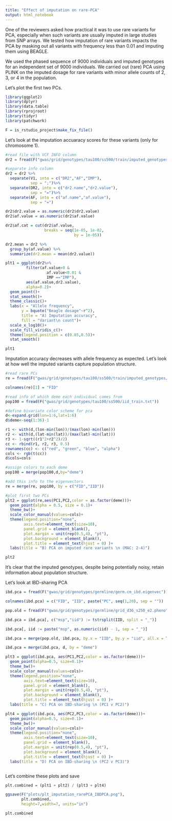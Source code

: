 ```yaml
---
title: "Effect of imputation on rare-PCA"
output: html_notebook
---
```



One of the reviewers asked how practical it was to use rare variants for PCA, especially when such variants are usually imputed in large studies from SNP arrays. We tested how imputation of rare variants impacts the PCA by masking out all variants with frequency less than 0.01 and imputing them using BEAGLE. 

We used the phased sequence of 9000 individuals and imputed genotypes for an independent set of 9000 individuals. We carried out (rare) PCA using PLINK on the imputed dosage for rare variants with minor allele counts of 2, 3, or 4 in the population.

Let's plot the first two PCs.

```r
library(ggplot2)
library(dplyr)
library(data.table)
library(rprojroot)
library(tidyr)
library(patchwork)

F = is_rstudio_project$make_fix_file()

```


Let's look at the imputation accuaracy scores for these variants (only for chromosome 1). 

```r

#read file with VCF INFO column
dr2 = fread(F("gwas/grid/genotypes/tau100/ss500/train/imputed_genotypes/imputed_chr1.beagle.dr2.gz"), header=FALSE, sep="\t")

#separate info column
dr2 = dr2 %>%
  separate(V1, into = c("DR2","AF","IMP"),
           sep = ";")%>%
  separate(DR2, into = c("dr2.name","dr2.value"),
           sep = "=")%>%
  separate(AF, into = c("af.name","af.value"),
           sep = "=")

dr2$dr2.value = as.numeric(dr2$dr2.value)
dr2$af.value = as.numeric(dr2$af.value)

dr2$af.cat = cut(dr2$af.value,
                 breaks = seq(1e-05, 1e-02, 
                              by = 1e-05))

dr2.mean = dr2 %>%
  group_by(af.value) %>%
  summarize(dr2.mean = mean(dr2.value))

plt1 = ggplot(dr2%>%
         filter(af.value>0 & 
                  af.value<0.01 & 
                  IMP =="IMP"),
         aes(af.value,dr2.value),
         alpha=0.2)+
  geom_point()+
  stat_smooth()+
  theme_classic()+
  labs(x = "Allele frequency",
       y = bquote("Beagle dosage"~r^2),
       title = "A) Imputation accuracy",
       fill = "Variant\n count")+
  scale_x_log10()+
  scale_fill_viridis_c()+
  theme(legend.position = c(0.85,0.5))+
  stat_smooth()

plt1

```

Imputation accuracy decreases with allele frequency as expected. Let's look at how well the imputed variants capture population structure.

```r

#read rare PCs
re = fread(F("gwas/grid/genotypes/tau100/ss500/train/imputed_genotypes/imputed_chr1_20.re.all.pca.eigenvec"))

colnames(re)[1] = "FID"

#read info of which deme each individual comes from
pop100 = fread(F("gwas/grid/genotypes/tau100/ss500/iid_train.txt"))

#define bivariate color scheme for pca
d<-expand.grid(lon=1:6,lat=1:6)
d$deme<-seq(1:36)-1

r1 <- with(d,(lon-min(lon))/(max(lon)-min(lon)))
r2 <- with(d,(lat-min(lat))/(max(lat)-min(lat)))
r3 <- 1-sqrt((r1^2+r2^2)/2)
cc <- rbind(r1, r2, r3, 0.5)
rownames(cc) <- c("red", "green", "blue", "alpha")
cols <- rgb(t(cc))
d$cols=cols

#assign colors to each deme
pop100 = merge(pop100,d,by="deme")

#add this info to the eigenvectors
re = merge(re, pop100, by = c("FID","IID"))

#plot first two PCs
plt2 = ggplot(re,aes(PC1,PC2,color = as.factor(deme)))+
  geom_point(alpha = 0.5, size = 0.1)+
  theme_bw()+
  scale_color_manual(values=cols)+
  theme(legend.position="none",
        axis.text=element_text(size=10),
        panel.grid = element_blank(),
        plot.margin = unit(rep(0.5,4), "pt"),
        plot.background = element_blank(),
        plot.title = element_text(hjust = 0) )+
  labs(title = "B) PCA on imputed rare variants \n (MAC: 2-4)")

plt2


```


It's clear that the imputed genotypes, despite being potentially noisy, retain information about population structure.

Let's look at IBD-sharing PCA

```r


ibd.pca = fread(F("gwas/grid/genotypes/germline/germ.cm_ibd.eigenvec"))

colnames(ibd.pca) = c("FID", "IID", paste("PC", seq(1,20), sep = ""))

pop.old = fread(F("gwas/grid/genotypes/germline/grid_d36_s250_e2.pheno"))

ibd.pca = ibd.pca[, c("msp","iid") := tstrsplit(IID, split = "_")]

ibd.pca[, iid := paste("msp", as.numeric(iid) - 1, sep = "_")]

ibd.pca = merge(pop.old, ibd.pca, by.x = "IID", by.y = "iid", all.x = TRUE, sort = FALSE)

ibd.pca = merge(ibd.pca, d, by = "deme")

plt3 = ggplot(ibd.pca, aes(PC1,PC2,color = as.factor(deme)))+
  geom_point(alpha=0.5, size=0.1)+
  theme_bw()+
  scale_color_manual(values=cols)+
  theme(legend.position="none",
        axis.text=element_text(size=10),
        panel.grid = element_blank(),
        plot.margin = unit(rep(0.5,4), "pt"),
        plot.background = element_blank(),
        plot.title = element_text(hjust = 0) )+
  labs(title = "C) PCA on IBD-sharing \n (PC1 v PC2)")

plt4 = ggplot(ibd.pca, aes(PC2,PC3,color = as.factor(deme)))+
  geom_point(alpha=0.5, size=0.1)+
  theme_bw()+
  scale_color_manual(values=cols)+
  theme(legend.position="none",
        axis.text=element_text(size=10),
        panel.grid = element_blank(),
        plot.margin = unit(rep(0.5,4), "pt"),
        plot.background = element_blank(),
        plot.title = element_text(hjust = 0) )+
  labs(title = "D) PCA on IBD-sharing \n (PC2 v PC3)")



```

Let's combine these plots and save

```r

plt.combined = (plt1 + plt2) / (plt3 + plt4)

ggsave(F("plots/plt_imputation_rarePCA_IBDPCA.png"),
       plt.combined,
       height=7,width=7, units="in")

plt.combined

```









